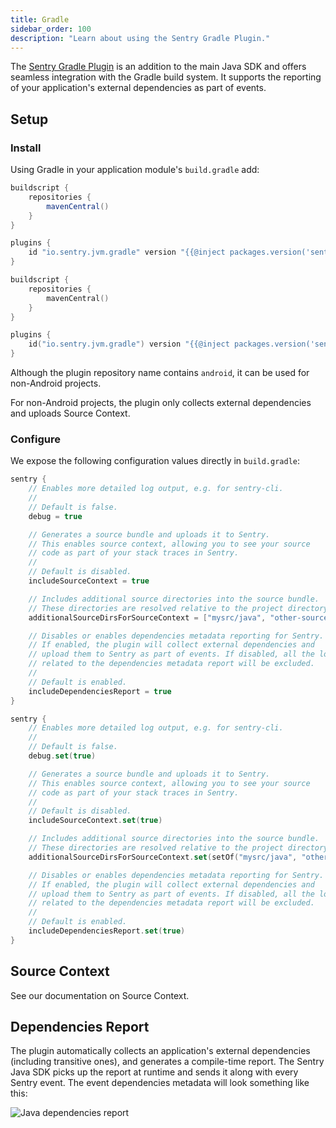 ```yaml
---
title: Gradle
sidebar_order: 100
description: "Learn about using the Sentry Gradle Plugin."
---
```


The [Sentry Gradle Plugin](https://github.com/getsentry/sentry-android-gradle-plugin) is an addition to the main Java SDK and offers
seamless integration with the Gradle build system. It supports the reporting of your application's external dependencies as part of events.

## Setup

### Install

Using Gradle in your application module's `build.gradle` add:

```groovy
buildscript {
    repositories {
        mavenCentral()
    }
}

plugins {
    id "io.sentry.jvm.gradle" version "{{@inject packages.version('sentry.java.android.gradle-plugin', '3.9.0') }}"
}
```

```kotlin
buildscript {
    repositories {
        mavenCentral()
    }
}

plugins {
    id("io.sentry.jvm.gradle") version "{{@inject packages.version('sentry.java.android.gradle-plugin', '3.9.0') }}"
}
```

<Note>

Although the plugin repository name contains `android`, it can be used for non-Android projects.

For non-Android projects, the plugin only collects external dependencies and uploads <PlatformLink to="/source-context/">Source Context</PlatformLink>.

</Note>

### Configure

We expose the following configuration values directly in `build.gradle`:

```groovy
sentry {
    // Enables more detailed log output, e.g. for sentry-cli.
    //
    // Default is false.
    debug = true

    // Generates a source bundle and uploads it to Sentry.
    // This enables source context, allowing you to see your source
    // code as part of your stack traces in Sentry.
    //
    // Default is disabled.
    includeSourceContext = true

    // Includes additional source directories into the source bundle.
    // These directories are resolved relative to the project directory.
    additionalSourceDirsForSourceContext = ["mysrc/java", "other-source-dir/main/kotlin"]

    // Disables or enables dependencies metadata reporting for Sentry.
    // If enabled, the plugin will collect external dependencies and
    // upload them to Sentry as part of events. If disabled, all the logic
    // related to the dependencies metadata report will be excluded.
    //
    // Default is enabled.
    includeDependenciesReport = true
}
```

```kotlin
sentry {
    // Enables more detailed log output, e.g. for sentry-cli.
    //
    // Default is false.
    debug.set(true)

    // Generates a source bundle and uploads it to Sentry.
    // This enables source context, allowing you to see your source
    // code as part of your stack traces in Sentry.
    //
    // Default is disabled.
    includeSourceContext.set(true)

    // Includes additional source directories into the source bundle.
    // These directories are resolved relative to the project directory.
    additionalSourceDirsForSourceContext.set(setOf("mysrc/java", "other-source-dir/main/kotlin"))

    // Disables or enables dependencies metadata reporting for Sentry.
    // If enabled, the plugin will collect external dependencies and
    // upload them to Sentry as part of events. If disabled, all the logic
    // related to the dependencies metadata report will be excluded.
    //
    // Default is enabled.
    includeDependenciesReport.set(true)
}
```

## Source Context

See our documentation on <PlatformLink to="/source-context/">Source Context</PlatformLink>.

## Dependencies Report

The plugin automatically collects an application's external dependencies (including transitive ones), and generates a compile-time report. The Sentry Java SDK picks up the report at runtime and sends it along with every Sentry event. The event dependencies metadata will look something like this:

![Java dependencies report](dependencies-report.png)
